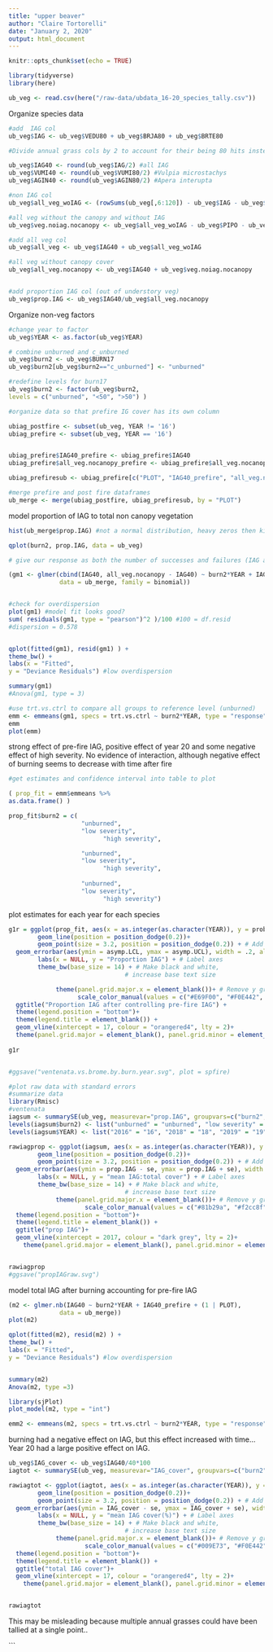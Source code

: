 ```yaml
---
title: "upper beaver"
author: "Claire Tortorelli"
date: "January 2, 2020"
output: html_document
---
```


```r
knitr::opts_chunk$set(echo = TRUE)

library(tidyverse)
library(here)
```

```r

ub_veg <- read.csv(here("/raw-data/ubdata_16-20_species_tally.csv"))


```



Organize species data
```r
#add  IAG col
ub_veg$IAG <- ub_veg$VEDU80 + ub_veg$BRJA80 + ub_veg$BRTE80

#Divide annual grass cols by 2 to account for their being 80 hits instead of 40 like non IAG species along each transect

ub_veg$IAG40 <- round(ub_veg$IAG/2) #all IAG
ub_veg$VUMI40 <- round(ub_veg$VUMI80/2) #Vulpia microstachys
ub_veg$AGIN40 <- round(ub_veg$AGIN80/2) #Apera interupta

#non IAG col
ub_veg$all_veg_woIAG <- (rowSums(ub_veg[,6:120]) - ub_veg$IAG - ub_veg$VUMI80 + ub_veg$VUMI40 - ub_veg$AGIN80 + ub_veg$AGIN40)

#all veg without the canopy and without IAG
ub_veg$veg.noiag.nocanopy <- ub_veg$all_veg_woIAG - ub_veg$PIPO - ub_veg$PSME - ub_veg$JUOC - ub_veg$CELE

#add all veg col
ub_veg$all_veg <- ub_veg$IAG40 + ub_veg$all_veg_woIAG

#all veg without canopy cover
ub_veg$all_veg.nocanopy <- ub_veg$IAG40 + ub_veg$veg.noiag.nocanopy


#add proportion IAG col (out of understory veg)
ub_veg$prop.IAG <- ub_veg$IAG40/ub_veg$all_veg.nocanopy
```

Organize non-veg factors
```r
#change year to factor
ub_veg$YEAR <- as.factor(ub_veg$YEAR)

# combine unburned and c_unburned 
ub_veg$burn2 <- ub_veg$BURN17
ub_veg$burn2[ub_veg$burn2=="c_unburned"] <- "unburned"

#redefine levels for burn17
ub_veg$burn2 <- factor(ub_veg$burn2,
levels = c("unburned", "<50", ">50") )
```


```R
#organize data so that prefire IG cover has its own column

ubiag_postfire <- subset(ub_veg, YEAR != '16')
ubiag_prefire <- subset(ub_veg, YEAR == '16')


ubiag_prefire$IAG40_prefire <- ubiag_prefire$IAG40
ubiag_prefire$all_veg.nocanopy_prefire <- ubiag_prefire$all_veg.nocanopy

ubiag_prefiresub <- ubiag_prefire[c("PLOT", "IAG40_prefire", "all_veg.nocanopy_prefire")]

#merge prefire and post fire dataframes
ub_merge <- merge(ubiag_postfire, ubiag_prefiresub, by = "PLOT")
```


model proportion of IAG to total non canopy vegetation
```r
hist(ub_merge$prop.IAG) #not a normal distribution, heavy zeros then kinda normal looking - hurdle model?

qplot(burn2, prop.IAG, data = ub_veg)

# give our response as both the number of successes and failures (IAG and all_veg-IAG)

(gm1 <- glmer(cbind(IAG40, all_veg.nocanopy - IAG40) ~ burn2*YEAR + IAG40_prefire + (1 | PLOT),
              data = ub_merge, family = binomial))


#check for overdispersion
plot(gm1) #model fit looks good?
sum( residuals(gm1, type = "pearson")^2 )/100 #100 = df.resid
#dispersion = 0.578


qplot(fitted(gm1), resid(gm1) ) +
theme_bw() +
labs(x = "Fitted",
y = "Deviance Residuals") #low overdispersion

summary(gm1)
#Anova(gm1, type = 3)
```

```r
#use trt.vs.ctrl to compare all groups to reference level (unburned)
emm <- emmeans(gm1, specs = trt.vs.ctrl ~ burn2*YEAR, type = "response")
emm
plot(emm)

```
strong effect of pre-fire IAG, positive effect of year 20 and some negative effect of high severity. No evidence of interaction, although negative effect of burning seems to decrease with time after fire




```r
#get estimates and confidence interval into table to plot

( prop_fit = emm$emmeans %>%
as.data.frame() )

```

```r
prop_fit$burn2 = c(
                    "unburned",
                    "low severity",
                          "high severity",

                    "unburned",
                    "low severity",
                          "high severity",
 
                    "unburned",
                    "low severity",
                          "high severity")

```


plot estimates for each year for each species
```r
g1r = ggplot(prop_fit, aes(x = as.integer(as.character(YEAR)), y = prob, group = burn2, color = burn2) ) + 
		geom_line(position = position_dodge(0.2))+
		geom_point(size = 3.2, position = position_dodge(0.2)) + # Add points
  geom_errorbar(aes(ymin = asymp.LCL, ymax = asymp.UCL), width = .2, alpha = 0.5, position = position_dodge(0.2))+
		labs(x = NULL, y = "Proportion IAG") + # Label axes
		theme_bw(base_size = 14) + # Make black and white,
								# increase base text size

			 theme(panel.grid.major.x = element_blank())+ # Remove y gridlines
			       scale_color_manual(values = c("#E69F00", "#F0E442", "#009E73"))+
  ggtitle("Proportion IAG after controlling pre-fire IAG") +
  theme(legend.position = "bottom")+ 
  theme(legend.title = element_blank()) +
  geom_vline(xintercept = 17, colour = "orangered4", lty = 2)+
  theme(panel.grid.major = element_blank(), panel.grid.minor = element_blank())
	
g1r


#ggsave("ventenata.vs.brome.by.burn.year.svg", plot = spfire)


```

```r
#plot raw data with standard errors
#summarize data
library(Rmisc)
#ventenata
iagsum <- summarySE(ub_veg, measurevar="prop.IAG", groupvars=c("burn2","YEAR"))
levels(iagsum$burn2) <- list("unburned" = "unburned", "low severity" = "<50", "high severity" = ">50")
levels(iagsum$YEAR) <- list("2016" = "16", "2018" = "18", "2019" = "19", "2020" = "20")

rawiagprop <- ggplot(iagsum, aes(x = as.integer(as.character(YEAR)), y = prop.IAG, group = burn2, color = burn2) ) + 
		geom_line(position = position_dodge(0.2))+
		geom_point(size = 3.2, position = position_dodge(0.2)) + # Add points
  geom_errorbar(aes(ymin = prop.IAG - se, ymax = prop.IAG + se), width = .5, alpha = 0.5, size = 1, position = position_dodge(0.2))+
		labs(x = NULL, y = "mean IAG:total cover") + # Label axes
		theme_bw(base_size = 14) + # Make black and white,
								# increase base text size
			 theme(panel.grid.major.x = element_blank())+ # Remove y gridlines
			         scale_color_manual(values = c("#81b29a", "#f2cc8f", "#e07a5f" ))+
  theme(legend.position = "bottom")+ 
  theme(legend.title = element_blank()) +
  ggtitle("prop IAG")+
  geom_vline(xintercept = 2017, colour = "dark grey", lty = 2)+
    theme(panel.grid.major = element_blank(), panel.grid.minor = element_blank())


rawiagprop
#ggsave("propIAGraw.svg")
```


model total IAG after burning accounting for pre-fire IAG
```R

(m2 <- glmer.nb(IAG40 ~ burn2*YEAR + IAG40_prefire + (1 | PLOT), 
              data = ub_merge))
plot(m2)

qplot(fitted(m2), resid(m2) ) +
theme_bw() +
labs(x = "Fitted",
y = "Deviance Residuals") #low overdispersion


summary(m2)
Anova(m2, type =3)

library(sjPlot)
plot_model(m2, type = "int")
```


```r
emm2 <- emmeans(m2, specs = trt.vs.ctrl ~ burn2*YEAR, type = "response")


```

burning had a negative effect on IAG, but this effect increased with time... Year 20 had a large positive effect on IAG. 

```r
ub_veg$IAG_cover <- ub_veg$IAG40/40*100
iagtot <- summarySE(ub_veg, measurevar="IAG_cover", groupvars=c("burn2","YEAR"))

rawiagtot <- ggplot(iagtot, aes(x = as.integer(as.character(YEAR)), y = IAG_cover, group = burn2, color = burn2) ) + 
		geom_line(position = position_dodge(0.2))+
		geom_point(size = 3.2, position = position_dodge(0.2)) + # Add points
  geom_errorbar(aes(ymin = IAG_cover - se, ymax = IAG_cover + se), width = .2, alpha = 0.5, position = position_dodge(0.2))+
		labs(x = NULL, y = "mean IAG cover(%)") + # Label axes
		theme_bw(base_size = 14) + # Make black and white,
								# increase base text size
			 theme(panel.grid.major.x = element_blank())+ # Remove y gridlines
			         scale_color_manual(values = c("#009E73", "#F0E442", "#E69F00"))+
  theme(legend.position = "bottom")+ 
  theme(legend.title = element_blank()) +
  ggtitle("total IAG cover")+
  geom_vline(xintercept = 17, colour = "orangered4", lty = 2)+
    theme(panel.grid.major = element_blank(), panel.grid.minor = element_blank())


rawiagtot

```
This may be misleading because multiple annual grasses could have been tallied at a single point..

```